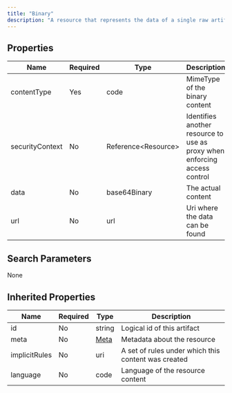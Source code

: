 ```yaml
---
title: "Binary"
description: "A resource that represents the data of a single raw artifact as digital content accessible in its native format.  A Binary resource can contain any content, whether text, image, pdf, zip archive, etc."
---
```


## Properties

| Name            | Required | Type                      | Description                                                               |
| --------------- | -------- | ------------------------- | ------------------------------------------------------------------------- |
| contentType     | Yes      | code                      | MimeType of the binary content                                            |
| securityContext | No       | Reference&lt;Resource&gt; | Identifies another resource to use as proxy when enforcing access control |
| data            | No       | base64Binary              | The actual content                                                        |
| url             | No       | url                       | Uri where the data can be found                                           |

## Search Parameters

None

## Inherited Properties

| Name          | Required | Type                                      | Description                                         |
| ------------- | -------- | ----------------------------------------- | --------------------------------------------------- |
| id            | No       | string                                    | Logical id of this artifact                         |
| meta          | No       | [Meta](/medical-api/fhir/data-types/meta) | Metadata about the resource                         |
| implicitRules | No       | uri                                       | A set of rules under which this content was created |
| language      | No       | code                                      | Language of the resource content                    |
